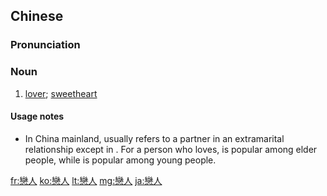 {{also|恋人}}
==Chinese==
{{zh-forms|s=恋人}}

===Pronunciation===
{{zh-pron
|m=liànrén
|c=lyun2 jan4
|mn=loân-jîn/loân-lîn
|cat=n
}}

===Noun===
{{zh-noun}}

# [[lover]]; [[sweetheart]]

====Usage notes====
* In China mainland, {{zh-l|情人|lover}} usually refers to a partner in an extramarital relationship except in {{zh-l|情人節|Valentine's Day}}. For a person who loves, {{zh-l|愛人|lover}} is popular among elder people, while {{zh-l|戀人|lover}} is popular among young people.

[[fr:戀人]]
[[ko:戀人]]
[[lt:戀人]]
[[mg:戀人]]
[[ja:戀人]]